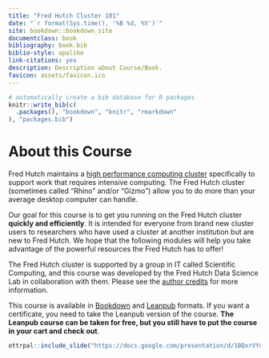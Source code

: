 ```yaml
---
title: "Fred Hutch Cluster 101"
date: "`r format(Sys.time(), '%B %d, %Y')`"
site: bookdown::bookdown_site
documentclass: book
bibliography: book.bib
biblio-style: apalike
link-citations: yes
description: Description about Course/Book.
favicon: assets/favicon.ico
---
```


```r
# automatically create a bib database for R packages
knitr::write_bib(c(
  .packages(), "bookdown", "knitr", "rmarkdown"
), "packages.bib")
```

# About this Course {-}

Fred Hutch maintains a [high performance computing cluster](https://en.wikipedia.org/wiki/HPCC) specifically to support work that requires intensive computing. The Fred Hutch cluster (sometimes called "Rhino" and/or "Gizmo") allow you to do more than your average desktop computer can handle.

Our goal for this course is to get you running on the Fred Hutch cluster **quickly and efficiently**. It is intended for everyone from brand new cluster users to researchers who have used a cluster at another institution but are new to Fred Hutch. We hope that the following modules will help you take advantage of the powerful resources the Fred Hutch has to offer!

The Fred Hutch cluster is supported by a group in IT called Scientific Computing, and this course was developed by the Fred Hutch Data Science Lab in collaboration with them. Please see the [author credits](#about-the-authors) for more information.

This course is available in [Bookdown](https://hutchdatascience.org/FH_Cluster_Guide) and [Leanpub](https://leanpub.com/courses/fredhutch/fredhutchcluster101) formats. If you want a certificate, you need to take the Leanpub version of the course. **The Leanpub course can be taken for free, but you still have to put the course in your cart and check out**.

```r
ottrpal::include_slide("https://docs.google.com/presentation/d/1BQxrVYdKZTbpCaF-i_q9w7s9x034lEXpQZDU-Sl09cs/edit#slide=id.gff2211b72f_1_88")
```
